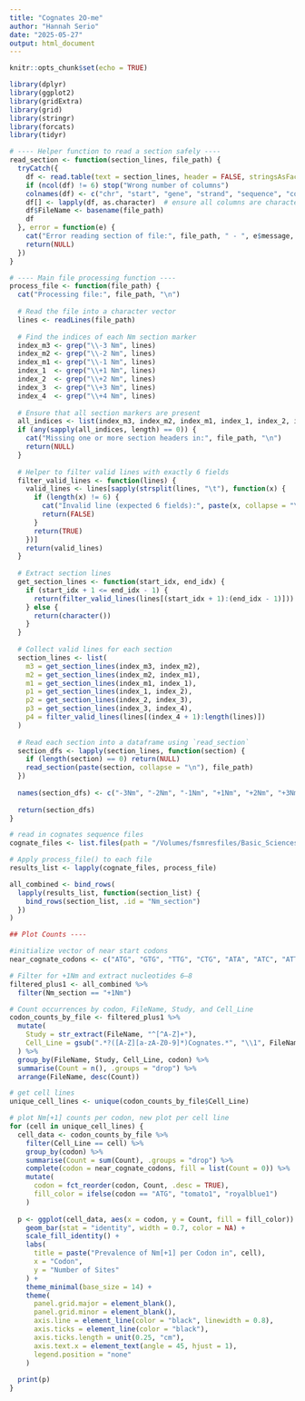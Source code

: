 ```yaml
---
title: "Cognates 2O-me"
author: "Hannah Serio"
date: "2025-05-27"
output: html_document
---
```


```r
knitr::opts_chunk$set(echo = TRUE)

library(dplyr)
library(ggplot2)
library(gridExtra)
library(grid)
library(stringr)
library(forcats)
library(tidyr)

```

```r

# ---- Helper function to read a section safely ----
read_section <- function(section_lines, file_path) {
  tryCatch({
    df <- read.table(text = section_lines, header = FALSE, stringsAsFactors = FALSE, sep = "\t")
    if (ncol(df) != 6) stop("Wrong number of columns")
    colnames(df) <- c("chr", "start", "gene", "strand", "sequence", "codon")
    df[] <- lapply(df, as.character)  # ensure all columns are character
    df$FileName <- basename(file_path)
    df
  }, error = function(e) {
    cat("Error reading section of file:", file_path, " - ", e$message, "\n")
    return(NULL)
  })
}

# ---- Main file processing function ----
process_file <- function(file_path) {
  cat("Processing file:", file_path, "\n")
  
  # Read the file into a character vector
  lines <- readLines(file_path)
  
  # Find the indices of each Nm section marker
  index_m3 <- grep("\\-3 Nm", lines)
  index_m2 <- grep("\\-2 Nm", lines)
  index_m1 <- grep("\\-1 Nm", lines)
  index_1  <- grep("\\+1 Nm", lines)
  index_2  <- grep("\\+2 Nm", lines)
  index_3  <- grep("\\+3 Nm", lines)
  index_4  <- grep("\\+4 Nm", lines)
  
  # Ensure that all section markers are present
  all_indices <- list(index_m3, index_m2, index_m1, index_1, index_2, index_3, index_4)
  if (any(sapply(all_indices, length) == 0)) {
    cat("Missing one or more section headers in:", file_path, "\n")
    return(NULL)
  }
  
  # Helper to filter valid lines with exactly 6 fields
  filter_valid_lines <- function(lines) {
    valid_lines <- lines[sapply(strsplit(lines, "\t"), function(x) {
      if (length(x) != 6) {
        cat("Invalid line (expected 6 fields):", paste(x, collapse = "\t"), "\n")
        return(FALSE)
      }
      return(TRUE)
    })]
    return(valid_lines)
  }
  
  # Extract section lines
  get_section_lines <- function(start_idx, end_idx) {
    if (start_idx + 1 <= end_idx - 1) {
      return(filter_valid_lines(lines[(start_idx + 1):(end_idx - 1)]))
    } else {
      return(character())
    }
  }
  
  # Collect valid lines for each section
  section_lines <- list(
    m3 = get_section_lines(index_m3, index_m2),
    m2 = get_section_lines(index_m2, index_m1),
    m1 = get_section_lines(index_m1, index_1),
    p1 = get_section_lines(index_1, index_2),
    p2 = get_section_lines(index_2, index_3),
    p3 = get_section_lines(index_3, index_4),
    p4 = filter_valid_lines(lines[(index_4 + 1):length(lines)])
  )
  
  # Read each section into a dataframe using `read_section`
  section_dfs <- lapply(section_lines, function(section) {
    if (length(section) == 0) return(NULL)
    read_section(paste(section, collapse = "\n"), file_path)
  })
  
  names(section_dfs) <- c("-3Nm", "-2Nm", "-1Nm", "+1Nm", "+2Nm", "+3Nm", "+4Nm")
  
  return(section_dfs)
}

# read in cognates sequence files
cognate_files <- list.files(path = "/Volumes/fsmresfiles/Basic_Sciences/Pharm/Arango_Lab/Quest/2ometh/5utrSequence/nmPositionsGenome", pattern = "*Cognates.bed$", full.names = TRUE)

# Apply process_file() to each file
results_list <- lapply(cognate_files, process_file)

all_combined <- bind_rows(
  lapply(results_list, function(section_list) {
    bind_rows(section_list, .id = "Nm_section")
  })
)

## Plot Counts ----

#initialize vector of near start codons
near_cognate_codons <- c("ATG", "GTG", "TTG", "CTG", "ATA", "ATC", "ATT", "AGG", "ACG", "AAG")

# Filter for +1Nm and extract nucleotides 6–8
filtered_plus1 <- all_combined %>%
  filter(Nm_section == "+1Nm")

# Count occurrences by codon, FileName, Study, and Cell_Line
codon_counts_by_file <- filtered_plus1 %>%
  mutate(
    Study = str_extract(FileName, "^[^A-Z]+"),
    Cell_Line = gsub(".*?([A-Z][a-zA-Z0-9]*)Cognates.*", "\\1", FileName)
  ) %>%
  group_by(FileName, Study, Cell_Line, codon) %>%
  summarise(Count = n(), .groups = "drop") %>%
  arrange(FileName, desc(Count))

# get cell lines
unique_cell_lines <- unique(codon_counts_by_file$Cell_Line)

# plot Nm[+1] counts per codon, new plot per cell line
for (cell in unique_cell_lines) {
  cell_data <- codon_counts_by_file %>%
    filter(Cell_Line == cell) %>%
    group_by(codon) %>%
    summarise(Count = sum(Count), .groups = "drop") %>%
    complete(codon = near_cognate_codons, fill = list(Count = 0)) %>%
    mutate(
      codon = fct_reorder(codon, Count, .desc = TRUE),
      fill_color = ifelse(codon == "ATG", "tomato1", "royalblue1")
    )
  
  p <- ggplot(cell_data, aes(x = codon, y = Count, fill = fill_color)) +
    geom_bar(stat = "identity", width = 0.7, color = NA) +
    scale_fill_identity() +
    labs(
      title = paste("Prevalence of Nm[+1] per Codon in", cell),
      x = "Codon",
      y = "Number of Sites"
    ) +
    theme_minimal(base_size = 14) +
    theme(
      panel.grid.major = element_blank(),
      panel.grid.minor = element_blank(),
      axis.line = element_line(color = "black", linewidth = 0.8),
      axis.ticks = element_line(color = "black"),
      axis.ticks.length = unit(0.25, "cm"),
      axis.text.x = element_text(angle = 45, hjust = 1),
      legend.position = "none"
    )
  
  print(p)
}

```
